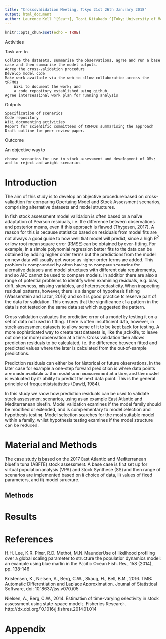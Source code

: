 ```yaml
---
title: "Crosssvalidation Meeting, Tokyo 21st 26th Janurary 2018"
output: html_document
author: Laurence Kell ^[Sea++], Toshi Kitakado ^[Tokyo University of Marine Science and Technology], Rishi Sharma ^[NOAA]
---
```


```r
knitr::opts_chunk$set(echo = TRUE)
```

\begin{center}
SUMMARY
\end{center}

\begin{center}
KEYWORDS
\end{center}
\begin{center}
Bluefin Tuna
\end{center}

Activities

Task are to

    Collate the datasets, summarise the observations, agree and run a base case and then summarise the model outputs.
    Agree the cross-validation procedure
    Develop model code
    Make work available via the web to allow collaboration across the tRFMOs
        Wiki to document the work; and
        a code repository established using github.
    Agree intersessional work plan for running analysis

Outputs

    Specification of scenarios
    Code repository
    Wiki documenting activities
    Report for scientific committees of tRFMOs summarising the approach
    Draft outline for peer review paper.

Outcome

An objective way to

    choose scenarios for use in stock assessment and development of OMs;
    and to reject and weight scenarios



# Introduction

The aim of this study is to develop an objective procedure based on cross-valiadtion  for comparing Opertaing Model and Stock Assessment scenarios, comprising alternative datasets and model structures.

In fish stock assessment model validation is often based on a naïve adaptation of Pearson residuals, i.e. the difference between observations and posterior means, even if this approach is flawed (Thygesen, 2017). A reason for this is because statistics based on residuals from model fits are not always a good guide to how well that model will predict, since a high R<sup>2</sup> or low root mean square error (RMSE) can be obtained by over-fitting. For example, in a simple polynomial regression better fits to the data can be obtained by adding higher order terms but the predictions from the model on new data will usually get worse as higher order terms are added. This problem is compounded by often having to compare scenarios for alernative datasets and model structures with different data requirements, and so AIC cannot be used to compare models. In addition there are also a range of potential problems to identify when examining residuals, e.g. bias, drift, skewness, missing variables, and heteroscedasticity. When inspecting residual patterns, however, there is a danger of hypothesis fishing (Wasserstein and Lazar, 2016) and so it is good practice to reserve part of the data for validation. This ensures that the significance of a pattern in the data is not tested on the same data set which suggested the pattern.

Cross validation evaluates the predictive error of a model by testing it on a set of data not used in fitting. There is often insufficient data, however, in stock assessment datasets to allow some of it to be kept back for testing. A more sophisticated way to create test datasets is, like the jackkife, to leave out one (or more) observation at a time. Cross validation then allows prediction residuals to be calculated, i.e. the difference between fitted and predicted values where the later is calculated from the out-of-sample predictions.

Prediction residuals can either be for historical or future observations. In the later case for example a one-step forward prediction is where data points are made available to the model one measurement at a time, and the model is evaluated by its ability to predict the next data point. This is the general principle of frequentiststatistics (Dawid, 1984).

In this study we show how prediction residuals can be used to validate stock assessment scenarios, using as an example East Atlantic and Mediterranean bluefin. Model validation examines if the model family should be modified or extended, and is complementary to model selection and hypothesis testing. Model selection searches for the most suitable model within a family, whilst hypothesis testing examines if the model structure can be reduced. 

# Material and Methods

The case study is based on the 2017 East Atlantic and Mediterranean bluefin tuna (ABFTE) stock assessment. A base case is first  set up for virtual population analysis (VPA) and Stock Synthese (SS) and then range of scenarios are implemented based on i) choice of data, ii) values of fixed parameters, and iii) model structure.

## Methods



# Results

# References

H.H. Lee, K.R. Piner, R.D. Methot, M.N. MaunderUse of likelihood profiling over a global scaling parameter to structure the population dynamics model: an example using blue marlin in the Pacific Ocean Fish. Res., 158 (2014), pp. 138-146

Kristensen, K., Nielsen, A., Berg, C.W. , Skaug, H., Bell, B.M., 2016. TMB: Automatic Differentiation and Laplace Approximation. Journal of Statistical Software, doi: 10.18637/jss.v070.i05 

Nielsen, A., Berg, C.W., 2014.  Estimation of time-varying selectivity in stock assessment using state-space models. Fisheries Research. http://dx.doi.org/10.1016/j.fishres.2014.01.014


\newpage

# Appendix
